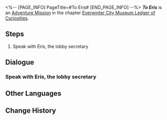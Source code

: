 <%-- [PAGE_INFO]
PageTitle=#To Eris#
[END_PAGE_INFO] --%>
{{Stub|Dialogue.}}
{{Mission Infobox
|id            = 2011906
|title         = 
|image         = <!--Mission To Eris.png-->
|type          = Adventure
|event_name    = 
|chapter       = Everwinter City Museum Ledger of Curiosities
|requirements  = [[Adventure Mission]] ''[[Opportunity Makes the Thief (Part 1)]]'' completed
|summary       = <!--official mission summary from Fate's Atlas-->
|characters    = Trailblazer
|startLocation = [[<!--starting world-->]] - [[<!--starting area-->]]
|world         = <!--starting world-->
|area          = <!--starting area-->
|prev          = Opportunity Makes the Thief (Part 1)
|next          = 
|exp           = 
|credits       = 
|stellarJade   = 
|other         = 
}}
'''''To Eris''''' is an [[Adventure Mission]] in the chapter [[Everwinter City Museum Ledger of Curiosities]].

==Steps==
# Speak with Eris, the lobby secretary

<!--
==Gameplay Notes==

--><!--
==Trial Character==

-->
==Dialogue==
{{Stub Dialogue}}
===Speak with Eris, the lobby secretary===
{{Mission Description|type=adventure|location=<!--to be added-->|You helped the Belobog History and Culture Museum recover a valuable stolen artifact.<br />You learn from Pela that, as the museum is about to open to the public, they need a part-time operation manager.<br />This after-hours activity piques your curiosity. Go and say hello to Eris, the museum's lobby secretary.}}
{{Dialogue Start}}
:{{tx}}
{{Dialogue End}}

==Other Languages==
{{Other Languages
|en   = To Eris
|zhs  = 致艾丽斯
|zht  = 給愛麗絲
|ja   = エリスのために
|ko   = 이리스에게
|es   = Para Eris
|fr   = Prochain arrêt, Éris
|ru   = Идём к Эрис
|th   = ถึง Eris
|vi   = Gửi Eris
|de   = An Eris
|id   = Kepada Eris
|pt   = Para Eris
}}

==Change History==
{{Change History|1.1}}
